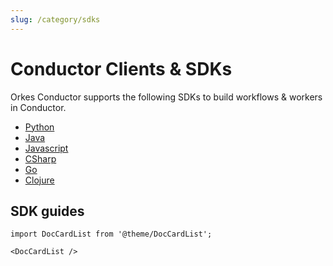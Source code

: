 ```yaml
---
slug: /category/sdks
---
```



# Conductor Clients & SDKs

Orkes Conductor supports the following SDKs to build workflows & workers in Conductor.

- [Python](https://github.com/conductor-sdk/conductor-python)
- [Java](https://github.com/Netflix/conductor/tree/main/java-sdk)
- [Javascript](https://github.com/conductor-sdk/conductor-javascript)
- [CSharp](https://github.com/conductor-sdk/conductor-csharp)
- [Go](https://github.com/conductor-sdk/conductor-go)
- [Clojure](https://github.com/conductor-sdk/conductor-clojure)

## SDK guides

```mdx-code-block
import DocCardList from '@theme/DocCardList';

<DocCardList />
```